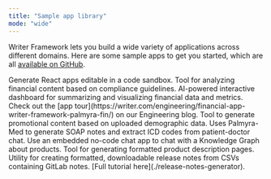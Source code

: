 ```yaml
---
title: "Sample app library"
mode: "wide"
---
```

Writer Framework lets you build a wide variety of applications across different domains. Here are some sample apps to get you started, which are all [available on GitHub](https://github.com/writer/framework-tutorials/).

<Card title="Code generator" icon="code" iconType="solid" href="https://github.com/writer/framework-tutorials/tree/main/code-generator" horizontal>
    Generate React apps editable in a code sandbox.
</Card>

<Card title="Finance content checker" icon="file-invoice-dollar" iconType="solid" href="https://github.com/writer/framework-tutorials/tree/main/finance-content-checker" horizontal>
    Tool for analyzing financial content based on compliance guidelines.
</Card>

<Card title="Finance dashboard" icon="chart-line" iconType="solid" href="https://github.com/writer/framework-tutorials/tree/main/finance-dashboard" horizontal>
  AI-powered interactive dashboard for summarizing and visualizing financial data and metrics. Check out the [app tour](https://writer.com/engineering/financial-app-writer-framework-palmyra-fin/) on our Engineering blog.
</Card>

<Card title="Localized promo dashboard" icon="globe" iconType="solid" href="https://github.com/writer/framework-tutorials/tree/main/localized-promo-dashboard" horizontal>
  Tool to generate promotional content based on uploaded demographic data.
</Card>

<Card title="Patient portal" icon="hospital-user" iconType="solid" href="https://github.com/writer/framework-tutorials/tree/main/patient-portal" horizontal>
  Uses Palmyra-Med to generate SOAP notes and extract ICD codes from patient-doctor chat.
</Card>

<Card title="Product description embedded chat" icon="comments" iconType="solid" href="https://github.com/writer/framework-tutorials/tree/main/pd-embedded-chat" horizontal>
  Use an embedded no-code chat app to chat with a Knowledge Graph about products.
</Card>

<Card title="Product description page generator" icon="file-lines" iconType="solid" href="https://github.com/writer/framework-tutorials/tree/main/pdp-generator" horizontal>
  Tool for generating formatted product description pages.
</Card>

<Card title="Release notes generator" icon="clipboard-list" iconType="solid" href="https://github.com/writer/framework-tutorials/tree/main/release-notes-generator" horizontal>
  Utility for creating formatted, downloadable release notes from CSVs containing GitLab notes. [Full tutorial here](./release-notes-generator).
</Card>